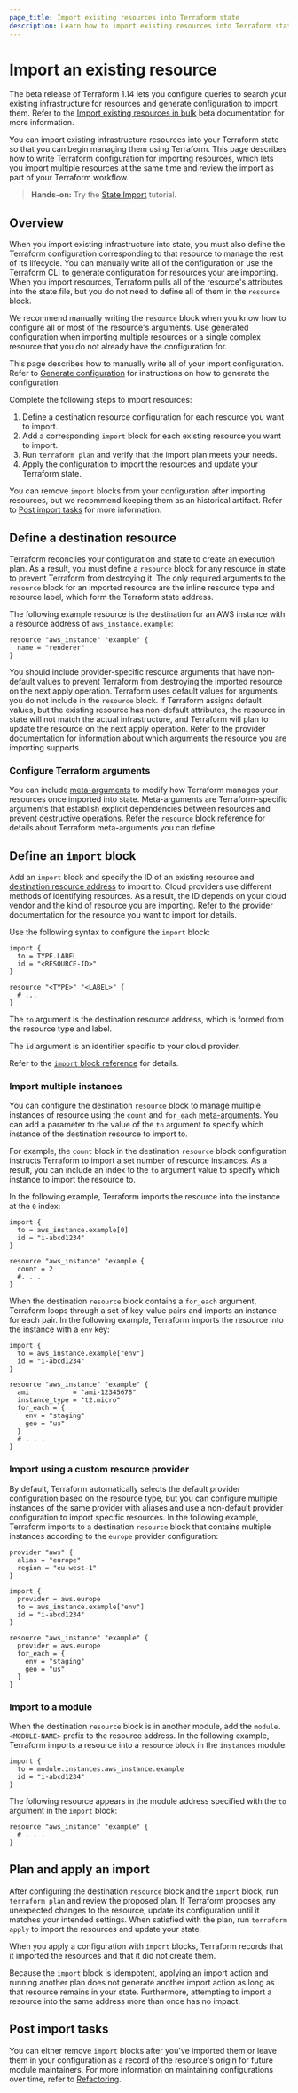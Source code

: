 ```yaml
---
page_title: Import existing resources into Terraform state
description: Learn how to import existing resources into Terraform state so that you can manage them as code 
---
```


# Import an existing resource

<Note>

The beta release of Terraform 1.14 lets you configure queries to search your existing infrastructure for resources and generate configuration to import them. Refer to the [Import existing resources in bulk](/terraform/language/v1.14.x/import/bulk) beta documentation for more information.

</Note>

You can import existing infrastructure resources into your Terraform state so that you can begin managing them using Terraform. This page describes how to write Terraform configuration for importing resources, which lets you import multiple resources at the same time and review the import as part of your Terraform workflow. 

> **Hands-on:** Try the [State Import](/terraform/tutorials/state/state-import?utm_source=WEBSITE&utm_medium=WEB_IO&utm_offer=ARTICLE_PAGE&utm_content=DOCS) tutorial.


## Overview

When you import existing infrastructure into state, you must also define the Terraform configuration corresponding to that resource to manage the rest of its lifecycle. You can manually write all of the configuration or use the Terraform CLI to generate configuration for resources your are importing. When you import resources, Terraform pulls all of the resource's attributes into the state file, but you do not need to define all of them in the `resource` block. 

We recommend manually writing the `resource` block when you know how to configure all or most of the resource's arguments. Use generated configuration when importing multiple resources or a single complex resource that you do not already have the configuration for.

This page describes how to manually write all of your import configuration. Refer to [Generate configuration](/terraform/language/import/generating-configuration) for instructions on how to generate the configuration.

Complete the following steps to import resources:

1. Define a destination resource configuration for each resource you want to import. 
1. Add a corresponding `import` block for each existing resource you want to import. 
1. Run `terraform plan` and verify that the import plan meets your needs. 
1. Apply the configuration to import the resources and update your Terraform state.

You can remove `import` blocks from your configuration after importing resources, but we recommend keeping them as an historical artifact. Refer to [Post import tasks](#post-import-tasks) for more information.

## Define a destination resource 

Terraform reconciles your configuration and state to create an execution plan. As a result, you must define a `resource` block for any resource in state to prevent Terraform from destroying it. The only required arguments to the `resource` block for an imported resource are the inline resource type and resource label, which form the Terraform state address. 

The following example resource is the destination for an AWS instance with a resource address of `aws_instance.example`:

```hcl
resource "aws_instance" "example" {
  name = "renderer"
}
```

You should include provider-specific resource arguments that have non-default values to prevent Terraform from destroying the imported resource on the next apply operation. Terraform uses default values for arguments you do not include in the `resource` block. If Terraform assigns default values, but the existing resource has non-default attributes, the resource in state will not match the actual infrastructure, and Terraform will plan to update the resource on the next apply operation. Refer to the provider documentation for information about which arguments the resource you are importing supports.


### Configure Terraform arguments

You can include [meta-arguments](/terraform/language/meta-arguments) to modify how Terraform manages your resources once imported into state. Meta-arguments are Terraform-specific arguments that establish explicit dependencies between resources and prevent destructive operations. Refer the [`resource` block reference](/terraform/language/block/resource) for details about Terraform meta-arguments you can define. 

## Define an `import` block

Add an `import` block and specify the ID of an existing resource and [destination resource address](#define-a-destination-resource) to import to. Cloud providers use different methods of identifying resources. As a result, the ID depends on your cloud vendor and the kind of resource you are importing. Refer to the provider documentation for the resource you want to import for details.

Use the following syntax to configure the `import` block: 
 
```hcl
import {
  to = TYPE.LABEL
  id = "<RESOURCE-ID>"
}

resource "<TYPE>" "<LABEL>" {
  # ...
}
```

The `to` argument is the destination resource address, which is formed from the resource type and label. 

The `id` argument is an identifier specific to your cloud provider.

Refer to the [`import` block reference](/terraform/language/block/import) for details.


### Import multiple instances

You can configure the destination `resource` block to manage multiple instances of resource using the `count` and `for_each` [meta-arguments](/terraform/language/meta-arguments). You can add a parameter to the value of the `to` argument to specify which instance of the destination resource to import to. 

For example, the `count` block in the destination `resource` block configuration instructs Terraform to import a set number of resource instances. As a result, you can include an index to the `to` argument value to specify which instance to import the resource to. 

In the following example, Terraform imports the resource into the instance at the `0` index:

```hcl
import {
  to = aws_instance.example[0]
  id = "i-abcd1234"
}

resource "aws_instance" "example {
  count = 2
  #. . .
}
```

When the destination `resource` block contains a `for_each` argument, Terraform loops through a set of key-value pairs and imports an instance for each pair. In the following example, Terraform imports the resource into the instance with a `env` key:

```hcl
import {
  to = aws_instance.example["env"]
  id = "i-abcd1234"
}

resource "aws_instance" "example" {
  ami           = "ami-12345678"   
  instance_type = "t2.micro"
  for_each = { 
    env = "staging"
    geo = "us"
  }
  # . . .
}
```

### Import using a custom resource provider

By default, Terraform automatically selects the default provider configuration based on the resource type, but you can configure multiple instances of the same provider with aliases and use a non-default provider configuration to import specific resources. In the following example, Terraform imports to a destination `resource` block that contains multiple instances according to the `europe` provider configuration:

```hcl
provider "aws" {
  alias = "europe"
  region = "eu-west-1"
}

import {
  provider = aws.europe
  to = aws_instance.example["env"]
  id = "i-abcd1234"
}

resource "aws_instance" "example" {
  provider = aws.europe
  for_each = {
    env = "staging"
    geo = "us"
  }
}
```

### Import to a module

When the destination `resource` block is in another module, add the `module.<MODULE-NAME>` prefix to the resource address. In the following example, Terraform imports a resource into a `resource` block in the `instances` module:


<CodeBlockConfig filename="main.tf">

```hcl
import {
  to = module.instances.aws_instance.example
  id = "i-abcd1234"
}
```

</CodeBlockConfig>

The following resource appears in the module address specified with the `to` argument in the `import` block:

<CodeBlockConfig filename="instances/main.tf">

```hcl
resource "aws_instance" "example" {
  # . . .
}
```

</CodeBlockConfig>

## Plan and apply an import

After configuring the destination `resource` block and the `import` block, run `terraform plan` and review the proposed plan. If Terraform proposes any unexpected changes to the resource, update its configuration until it matches your intended settings. When satisfied with the plan, run `terraform apply` to import the resources and update your state. 

When you apply a configuration with `import` blocks, Terraform records that it imported the resources and that it did not create them. 

Because the `import` block is idempotent, applying an import action and running another plan does not generate another import action as long as that resource remains in your state. Furthermore, attempting to import a resource into the same address more than once has no impact. 

## Post import tasks

You can either remove `import` blocks after you've imported them or leave them in your configuration as a record of the resource's origin for future module maintainers. For more information on maintaining configurations over time, refer to [Refactoring](/terraform/language/modules/develop/refactoring).
